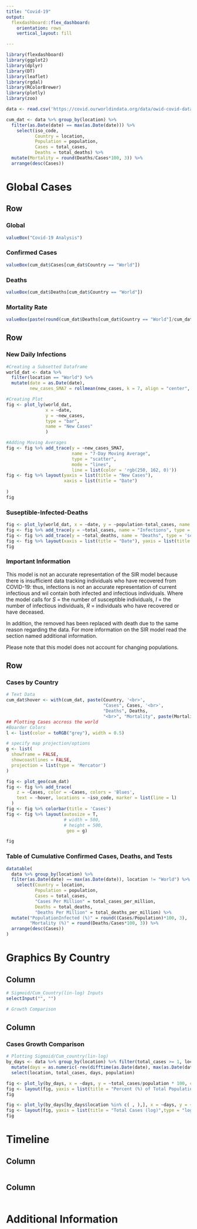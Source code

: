 ```yaml
---
title: "Covid-19"
output: 
  flexdashboard::flex_dashboard:
    orientation: rows
    vertical_layout: fill

---
```


```r
library(flexdashboard)
library(ggplot2)
library(dplyr)
library(DT)
library(leaflet)
library(rgdal)
library(RColorBrewer)
library(plotly)
library(zoo)
```


```r
data <- read.csv('https://covid.ourworldindata.org/data/owid-covid-data.csv', header = T)

```

```r
cum_dat <- data %>% group_by(location) %>%
  filter(as.Date(date) == max(as.Date(date))) %>%
    select(iso_code,
           Country = location, 
           Population = population, 
           Cases = total_cases,
           Deaths = total_deaths) %>%
  mutate(Mortality = round(Deaths/Cases*100, 3)) %>%
  arrange(desc(Cases))
```

Global Cases
===================================== 

Row
-------------------------------------
### Global
```r
valueBox("Covid-19 Analysis")
```

### Confirmed Cases
```r
valueBox(cum_dat$Cases[cum_dat$Country == "World"])
```

### Deaths
```r
valueBox(cum_dat$Deaths[cum_dat$Country == "World"])
```

### Mortality Rate
```r
valueBox(paste(round(cum_dat$Deaths[cum_dat$Country == "World"]/cum_dat$Cases[cum_dat$Country == "World"]*100, 2), "%", sep = ""))
```

Row {.tabset}
-------------------------------------
### New Daily Infections
```r
#Creating a Subsetted Dataframe
world_dat <- data %>% 
  filter(location == "World") %>% 
  mutate(date = as.Date(date),
         new_cases_SMA7 = rollmean(new_cases, k = 7, align = "center", fill = NA))

#Creating Plot
fig <- plot_ly(world_dat, 
               x = ~date, 
               y = ~new_cases, 
               type = "bar",
               name = "New Cases"
               )

#Adding Moving Averages
fig <- fig %>% add_trace(y = ~new_cases_SMA7,
                         name = "7-Day Moving Average", 
                         type = "scatter", 
                         mode = "lines", 
                         line = list(color = 'rgb(250, 162, 0)'))
fig <- fig %>% layout(yaxis = list(title = "New Cases"), 
                      xaxis = list(title = "Date")
  
)
fig
```

### Suseptible-Infected-Deaths
```r
fig <- plot_ly(world_dat, x = ~date, y = ~population-total_cases, name = "Suseptible", type = 'scatter', mode = 'lines')
fig <- fig %>% add_trace(y = ~total_cases, name = "Infections", type = 'scatter', mode = 'lines')
fig <- fig %>% add_trace(y = ~total_deaths, name = "Deaths", type = 'scatter', mode = 'lines')
fig <- fig %>% layout(xaxis = list(title = "Date"), yaxis = list(title = "Population"))
fig
```

  
### Important Information
  This model is not an accurate representation of the SIR model because there is insufficient data tracking individuals who have recovered from COVID-19: thus, infections is not an accurate representation of current infectious and wil contain both infected and infectious individuals. Where the model calls for $S$ = the number of susceptible individuals, $I$ = the number of infectious individuals, $R$ = individuals who have recovered or have deceased.
  
  In addition, the removed has been replaced with death due to the same reason regarding the data. For more information on the SIR model read the section named additional information.
  
  Please note that this model does not account for changing populations.



Row
-------------------------------------
### Cases by Country

```r
# Text Data
cum_dat$hover <- with(cum_dat, paste(Country, '<br>', 
                                     "Cases", Cases, '<br>',
                                     "Deaths", Deaths, 
                                     "<br>", "Mortality", paste(Mortality, "%", sep = "")))
## Plotting Cases accross the world
#Boarder Colors
l <- list(color = toRGB("grey"), width = 0.5)

# specify map projection/options
g <- list(
  showframe = FALSE,
  showcoastlines = FALSE,
  projection = list(type = 'Mercator')
)

fig <- plot_geo(cum_dat)
fig <- fig %>% add_trace(
    z = ~Cases, color = ~Cases, colors = 'Blues', 
    text = ~hover, locations = ~iso_code, marker = list(line = l)
  )
fig <- fig %>% colorbar(title = 'Cases')
fig <- fig %>% layout(autosize = T, 
                      # width = 500, 
                      # height = 500,
                       geo = g)

fig

```


### Table of Cumulative Confirmed Cases, Deaths, and Tests
```r
datatable(
  data %>% group_by(location) %>%
  filter(as.Date(date) == max(as.Date(date)), location != "World") %>%
    select(Country = location, 
           Population = population, 
           Cases = total_cases, 
           "Cases Per Million" = total_cases_per_million,
           Deaths = total_deaths, 
           "Deaths Per Million" = total_deaths_per_million) %>%
  mutate("PopulationInfected (%)" = round((Cases/Population)*100, 3),
         "Mortality (%)" = round(Deaths/Cases*100, 3)) %>%
  arrange(desc(Cases))
)
```


Graphics By Country 
===================================== 

Column {.sidebar}
-------------------------------------
```r
# Sigmoid/Cum_Country(lin-log) Inputs
selectInput("", "")

# Growth Comparison

```


Column 
-------------------------------------
### Cases Growth Comparison
```r
# Plotting Sigmoid/Cum_country(lin-log)
by_days <- data %>% group_by(location) %>% filter(total_cases >= 1, location != "World") %>%
  mutate(days = as.numeric(-rev(difftime(as.Date(date), max(as.Date(date)), units = "days")))) %>%
  select(location, total_cases, days, population)
```


```r
fig <- plot_ly(by_days, x = ~days, y = ~total_cases/population * 100, color = ~location, type = "scatter", mode = "lines")
fig <- layout(fig, yaxis = list(title = "Percent (%) of Total Population Infected"), xaxis = list(title = "Days Since First Case"))
fig
```

 
```r
fig <- plot_ly(by_days[by_days$location %in% c( , ),], x = ~days, y = ~total_cases, color = ~location, type = "scatter", mode = "lines")
fig <- layout(fig, yaxis = list(title = "Total Cases (log)",type = "log"))
fig
```


Timeline
===================================== 

Column {.sidebar}
-------------------------------------
```r



```


Column 
-------------------------------------
```r




```


Additional Information
=====================================
